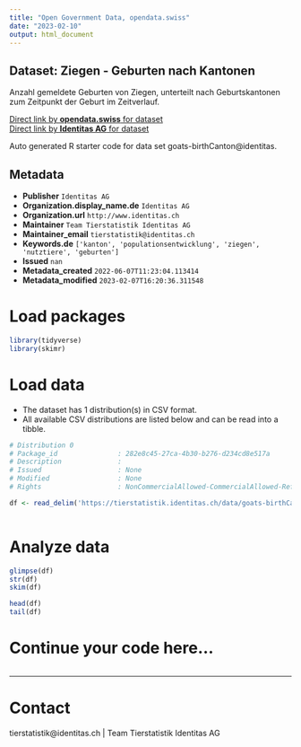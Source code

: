 ```yaml
---
title: "Open Government Data, opendata.swiss"
date: "2023-02-10"
output: html_document
---
```


## Dataset: Ziegen - Geburten nach Kantonen

Anzahl gemeldete Geburten von Ziegen, unterteilt nach Geburtskantonen zum Zeitpunkt der Geburt im Zeitverlauf. 

[Direct link by **opendata.swiss** for dataset](https://opendata.swiss/de/dataset/ziegen-geburten-nach-kantonen)<br>
[Direct link by **Identitas AG** for dataset](https://tierstatistik.identitas.ch/)

Auto generated R starter code for data set goats-birthCanton@identitas.

## Metadata

- **Publisher** `Identitas AG`
- **Organization.display_name.de** `Identitas AG`
- **Organization.url** `http://www.identitas.ch`
- **Maintainer** `Team Tierstatistik Identitas AG`
- **Maintainer_email** `tierstatistik@identitas.ch`
- **Keywords.de** `['kanton', 'populationsentwicklung', 'ziegen', 'nutztiere', 'geburten']`
- **Issued** `nan`
- **Metadata_created** `2022-06-07T11:23:04.113414`
- **Metadata_modified** `2023-02-07T16:20:36.311548`


# Load packages

```r

library(tidyverse)
library(skimr)

```

# Load data

-   The dataset has 1 distribution(s) in CSV format.
-   All available CSV distributions are listed below and can be read into a tibble.

```r

# Distribution 0
# Package_id               : 282e8c45-27ca-4b30-b276-d234cd8e517a
# Description              : 
# Issued                   : None
# Modified                 : None
# Rights                   : NonCommercialAllowed-CommercialAllowed-ReferenceRequired

df <- read_delim('https://tierstatistik.identitas.ch/data/goats-birthCanton.csv')



```

# Analyze data

```r

glimpse(df)
str(df)
skim(df)

head(df)
tail(df)

```

# Continue your code here...

```r

```

------------------------------------------------------------------------

# Contact

tierstatistik@identitas.ch | Team Tierstatistik Identitas AG

